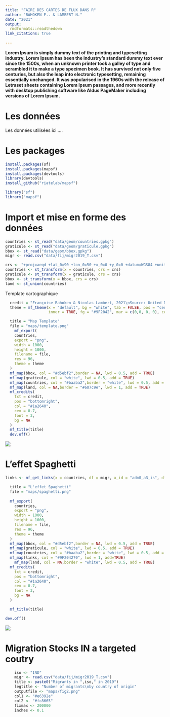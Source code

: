 ```yaml
---
title: "FAIRE DES CARTES DE FLUX DANS R"
author: "BAHOKEN F.. & LAMBERT N."
date: "2021"
output:
  rmdformats::readthedown
link_citations: true
  
---
```


**Lorem Ipsum is simply dummy text of the printing and typesetting industry. Lorem Ipsum has been the industry's standard dummy text ever since the 1500s, when an unknown printer took a galley of type and scrambled it to make a type specimen book. It has survived not only five centuries, but also the leap into electronic typesetting, remaining essentially unchanged. It was popularised in the 1960s with the release of Letraset sheets containing Lorem Ipsum passages, and more recently with desktop publishing software like Aldus PageMaker including versions of Lorem Ipsum.**

# Les données

Les données utilisées ici ....

# Les packages

```r
install.packages(sf)
install.packages(mapsf)
install.packages(devtools)
library(devtools)
install_github("riatelab/mapsf")
```

```r
library("sf")
library("mapsf")
```

# Import et mise en forme des données

```r
countries <- st_read("data/geom/countries.gpkg")
graticule <- st_read("data/geom/graticule.gpkg")
bbox <- st_read("data/geom/bbox.gpkg")
migr <- read.csv("data/fij/migr2019_T.csv")

crs <- "+proj=aeqd +lat_0=90 +lon_0=50 +x_0=0 +y_0=0 +datum=WGS84 +units=m +no_defs "
countries <- st_transform(x = countries, crs = crs)
graticule <- st_transform(x = graticule, crs = crs)
bbox <- st_transform(x = bbox, crs = crs)
land <- st_union(countries)
```

Template cartographique


```r
  credit = "Françoise Bahoken & Nicolas Lambert, 2021\nSource: United Nations, Department of Economic and Social Affairs, Population Division (2019)"
  theme = mf_theme(x = "default", bg = "white", tab = FALSE, pos = "center", line = 3,
                   inner = TRUE, fg = "#9F2042", mar = c(0,0, 0, 0), cex = 1.5)
```

```r
  title = "Map Template"
  file = "maps/template.png"
    mf_export(
    countries,
    export = "png",
    width = 1000,
    height = 1000,
    filename = file,
    res = 96,
    theme = theme
  )
  mf_map(bbox, col = "#d5ebf2",border = NA, lwd = 0.5, add = TRUE)
  mf_map(graticule, col = "white", lwd = 0.5, add = TRUE)
  mf_map(countries, col = "#baaba2",border = "white", lwd = 0.5, add = TRUE)
  mf_map(land, col = NA,border = "#607c9e", lwd = 1, add = TRUE)
  mf_credits(
    txt = credit,
    pos = "bottomright",
    col = "#1a2640",
    cex = 0.7,
    font = 3,
    bg = NA
  )
  mf_title(title)
  dev.off()
```

<img src = "maps/template.png"></img>

# L'effet Spaghetti

```r
links <- mf_get_links(x = countries, df = migr, x_id = "adm0_a3_is", df_id = c("i", "j"))
```


```r
  title = "L'effet Spaghetti"
  file = "maps/spaghetti.png"
  
  mf_export(
    countries,
    export = "png",
    width = 1000,
    height = 1000,
    filename = file,
    res = 96,
    theme = theme
  )
  mf_map(bbox, col = "#d5ebf2",border = NA, lwd = 0.5, add = TRUE)
  mf_map(graticule, col = "white", lwd = 0.5, add = TRUE)
  mf_map(countries, col = "#baaba2",border = "white", lwd = 0.5, add = TRUE)
  mf_map(links, col = "#9F204270", lwd = 1, add=TRUE)
    mf_map(land, col = NA,border = "white", lwd = 0.5, add = TRUE)
  mf_credits(
    txt = credit,
    pos = "bottomright",
    col = "#1a2640",
    cex = 0.7,
    font = 3,
    bg = NA
  )

  mf_title(title)

dev.off()
```

<img src = "maps/spaghetti.png"></img>

#  Migration Stocks IN a targeted coutry

```r
    iso <- "IND"
    migr <- read.csv("data/fij/migr2019_T.csv")
    title <- paste0("Migrants in ",iso," in 2019")
    legtitle <- "Number of migrants\nby country of origin"
    outputfile <- "maps/fig2.png"
    col1 <- "#e6392e"
    col2 <- "#fc8665"
    fixmax <- 200000
    inches <- 0.1

```
